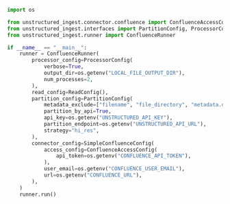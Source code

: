 ```python Python Ingest v1
import os

from unstructured_ingest.connector.confluence import ConfluenceAccessConfig, SimpleConfluenceConfig
from unstructured_ingest.interfaces import PartitionConfig, ProcessorConfig, ReadConfig
from unstructured_ingest.runner import ConfluenceRunner

if __name__ == "__main__":
    runner = ConfluenceRunner(
        processor_config=ProcessorConfig(
            verbose=True,
            output_dir=os.getenv("LOCAL_FILE_OUTPUT_DIR"),
            num_processes=2,
        ),
        read_config=ReadConfig(),
        partition_config=PartitionConfig(
            metadata_exclude=["filename", "file_directory", "metadata.data_source.date_processed"],
            partition_by_api=True,
            api_key=os.getenv("UNSTRUCTURED_API_KEY"),
            partition_endpoint=os.getenv("UNSTRUCTURED_API_URL"),
            strategy="hi_res",
        ),
        connector_config=SimpleConfluenceConfig(
            access_config=ConfluenceAccessConfig(
                api_token=os.getenv("CONFLUENCE_API_TOKEN"),
            ),
            user_email=os.getenv("CONFLUENCE_USER_EMAIL"),
            url=os.getenv("CONFLUENCE_URL"),
        ),
    )
    runner.run()
```
